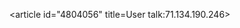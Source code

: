<article id="4804056" title=User talk:71.134.190.246>
	<talkpage id="4804056" title="User talk:71.134.190.246">
{{OW}}
	</talkpage>
</article>